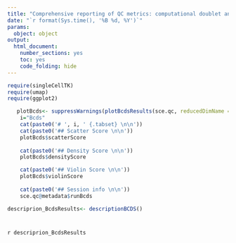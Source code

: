 ```yaml
---
title: "Comprehensive reporting of QC metrics: computational doublet annotation using bcds"
date: "`r format(Sys.time(), '%B %d, %Y')`"
params: 
  object: object
output:
  html_document:
    number_sections: yes
    toc: yes
    code_folding: hide
---
```


```r
require(singleCellTK)
require(umap)
require(ggplot2)
```

```r
   plotBcds<- suppressWarnings(plotBcdsResults(sce.qc, reducedDimName = "UMAP"))
    i="Bcds"
    cat(paste0('# ', i, ' {.tabset} \n\n'))
    cat(paste0('## Scatter Score \n\n'))
    plotBcds$scatterScore
   
    cat(paste0('## Density Score \n\n'))
    plotBcds$densityScore

    cat(paste0('## Violin Score \n\n'))
    plotBcds$violinScore
    
    cat(paste0('## Session info \n\n'))
    sce.qc@metadata$runBcds
```

```r
descriprion_BcdsResults<- descriptionBCDS()
```

# {.unlisted .unnumbered .toc-ignore}
`r descriprion_BcdsResults`
